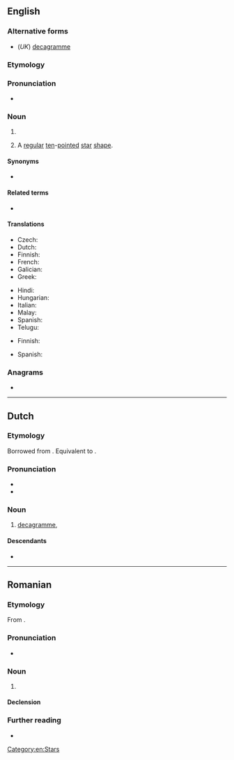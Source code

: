 {{also|deca-gram}}
==English==
{{wikipedia}}

===Alternative forms===
* (''UK'') [[decagramme]]

===Etymology===
{{affix|en|deca-|gram}}

===Pronunciation===
* {{a|UK}} {{IPA|en|/ˈdɛkəɡɹæm/}}

===Noun===
{{en-noun}}

# {{SI-unit|en|deca|gram|mass}}
# {{lb|en|geometry}} A [[regular]] [[ten]]-[[pointed]] [[star]] [[shape]].

====Synonyms====
* {{sense|unit}} {{l|en|dag}}

====Related terms====
* {{sense|star shape}} {{l|en|nonagram}} {{qualifier|9-pointed}}

====Translations====
{{trans-top|ten grams}}
* Czech: {{t+|cs|dekagram}}
* Dutch: {{t+|nl|decagram|n|m}}
* Finnish: {{t+|fi|dekagramma}}
* French: {{t|nl|décagramme|m}}
* Galician: {{t|gl|decagramo|m}}
* Greek: {{t|el|δεκάγραμμα}}
{{trans-mid}}
* Hindi: {{t|hi|दशग्राम|m}}
* Hungarian: {{t+|hu|dekagramm}}
* Italian: {{t+|it|decagrammo|m}}
* Malay: {{t|ms|dekagram}}
* Spanish: {{t+|es|decagramo|m}}
* Telugu: {{t|te|డెకాగ్రాము}}
{{trans-bottom}}

{{trans-top|Ten-pointed star}}
* Finnish: {{t-needed|fi}}
{{trans-mid}}
* Spanish: {{t|es|decagrama|m}}
{{trans-bottom}}

===Anagrams===
* {{anagrams|en|a=aacdegmr|card game|cardgame|gamecard}}

[[Category:en:Stars]]

----

==Dutch==

===Etymology===
Borrowed from {{bor|nl|fr|décagramme}}. Equivalent to {{pre|nl|deca|gram}}.

===Pronunciation===
* {{IPA|nl|/ˈdeː.kaːˌɣrɑm/}}
* {{hyph|nl|de|ca|gram}}

===Noun===
{{nl-noun|n|g2=m|-en|-}}

# [[decagramme]], {{l|en|decagram}} {{gloss|10 gramme}}

====Descendants====
* {{desc|pap|dekagram|bor=1}}

----

==Romanian==

===Etymology===
From {{bor|ro|fr|décagramme}}.

===Pronunciation===
* {{IPA|ro|/de.kaˈɡram/}}

===Noun===
{{ro-noun|n|decagrame}}

# {{l|en|decagram}}

====Declension====
{{ro-noun-n}}

===Further reading===
* {{R:DEX}}